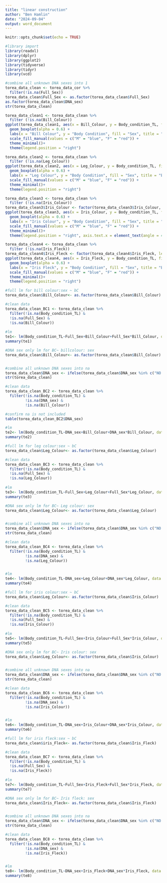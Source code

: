 ---
title: "linear construction"
author: "Ben Hamlin"
date: "2024-09-04"
output: word_document
---

```{r setup, include=FALSE}
knitr::opts_chunk$set(echo = TRUE)
```

```{r}
#library import
library(readxl)
library(dplyr)
library(ggplot2)
library(tidyverse)
library(tidyr)
library(vcd)
```


```{r}
#combine all unknown DNA sexes into 1
torea_data_clean <- torea_data_cor %>% 
  filter(!is.na(Full_Sex))
torea_data_clean$Full_Sex <- as.factor(torea_data_clean$Full_Sex)
as.factor(torea_data_clean$DNA_sex)
str(torea_data_clean)
```

```{r}
torea_data_clean1 <- torea_data_clean %>%
  filter (!is.na(Bill_Colour))
ggplot(torea_data_clean1, aes(x = Bill_Colour, y = Body_condition_TL, fill = Full_Sex)) +
  geom_boxplot(alpha = 0.6) +
  labs(x = "Bill Colour", y = "Body Condition", fill = "Sex", title = "Body Condition by Bill Colour and Sex") +
  scale_fill_manual(values = c("M" = "blue", "F" = "red")) +
  theme_minimal()+
  theme(legend.position = "right")

torea_data_clean2 <- torea_data_clean %>%
  filter (!is.na(Leg_Colour))
ggplot(torea_data_clean2, aes(x = Leg_Colour, y = Body_condition_TL, fill = Full_Sex)) +
  geom_boxplot(alpha = 0.6) +
  labs(x = "Leg Colour", y = "Body Condition", fill = "Sex", title = "Body Condition by Leg Colour and Sex") +
  scale_fill_manual(values = c("M" = "blue", "F" = "red")) +
  theme_minimal()+
  theme(legend.position = "right")

torea_data_clean3 <- torea_data_clean %>%
  filter (!is.na(Iris_Colour))
torea_data_clean3$Iris_Colour <- factor(torea_data_clean3$Iris_Colour, levels = c("Brown-orange", "Red-orange", "Red", "Bright red scarlet", "Scarlet"))
ggplot(torea_data_clean3, aes(x = Iris_Colour, y = Body_condition_TL, fill = Full_Sex)) +
  geom_boxplot(alpha = 0.6) +
  labs(x = "Iris Colour", y = "Body Condition", fill = "Sex", title = "Body Condition by iris Colour and Sex") +
  scale_fill_manual(values = c("M" = "blue", "F" = "red")) +
  theme_minimal()+
  theme(legend.position = "right", axis.text.x = element_text(angle = 45, hjust = 1))

torea_data_clean4 <- torea_data_clean %>%
  filter (!is.na(Iris_Fleck))
torea_data_clean4$Iris_Fleck <- factor(torea_data_clean4$Iris_Fleck, levels = c("None", "Slight", "Fleck"))
ggplot(torea_data_clean4, aes(x = Iris_Fleck, y = Body_condition_TL, fill = Full_Sex)) +
  geom_boxplot(alpha = 0.6) +
  labs(x = "Iris Fleck", y = "Body Condition", fill = "Sex", title = "Body Condition by Iris Colour and Sex") +
  scale_fill_manual(values = c("M" = "blue", "F" = "red")) +
  theme_minimal()+
  theme(legend.position = "right")


```


```{r}
#full lm for bill colour:sex ~ bC
torea_data_clean$Bill_Colour<- as.factor(torea_data_clean$Bill_Colour)

#clean data
torea_data_clean_BC1 <- torea_data_clean %>%
  filter(!is.na(Body_condition_TL) &
  !is.na(Full_Sex) &
  !is.na(Bill_Colour))
 
#lm
te1<- lm(Body_condition_TL~Full_Sex+Bill_Colour+Full_Sex*Bill_Colour, data = torea_data_clean_BC1)
summary(te1)
```

```{r}
#DNA sex only lm for BC~ billcolour: sex
torea_data_clean$Bill_Colour<- as.factor(torea_data_clean$Bill_Colour)


#combine all unknown DNA sexes into na
torea_data_clean$DNA_sex <- ifelse(torea_data_clean$DNA_sex %in% c("NO SAMPLE", "X"), NA, torea_data_clean$DNA_sex)
str(torea_data_clean)

#clean data
torea_data_clean_BC2 <- torea_data_clean %>%
  filter(!is.na(Body_condition_TL) &
         !is.na(DNA_sex) &
         !is.na(Bill_Colour))

#confirm na is not included 
table(torea_data_clean_BC2$DNA_sex)

#lm
te2<- lm(Body_condition_TL~DNA_sex+Bill_Colour+DNA_sex*Bill_Colour, data = torea_data_clean_BC2)
summary(te2)
```

```{r}
#full lm for leg colour:sex ~ bC
torea_data_clean$Leg_Colour<- as.factor(torea_data_clean$Leg_Colour)

#clean data
torea_data_clean_BC3 <- torea_data_clean %>%
  filter(!is.na(Body_condition_TL) &
  !is.na(Full_Sex) &
  !is.na(Leg_Colour))
 
#lm
te3<- lm(Body_condition_TL~Full_Sex+Leg_Colour+Full_Sex*Leg_Colour, data = torea_data_clean_BC3)
summary(te3)
```

```{r}
#DNA sex only lm for BC~ Leg colour: sex
torea_data_clean$Leg_Colour<- as.factor(torea_data_clean$Leg_Colour)


#combine all unknown DNA sexes into na
torea_data_clean$DNA_sex <- ifelse(torea_data_clean$DNA_sex %in% c("NO SAMPLE", "X"), NA, torea_data_clean$DNA_sex)
str(torea_data_clean)

#clean data
torea_data_clean_BC4 <- torea_data_clean %>%
  filter(!is.na(Body_condition_TL) &
         !is.na(DNA_sex) &
         !is.na(Leg_Colour))


#lm
te4<- lm(Body_condition_TL~DNA_sex+Leg_Colour+DNA_sex*Leg_Colour, data = torea_data_clean_BC4)
summary(te4)
```

```{r}
#full lm for iris colour:sex ~ bC
torea_data_clean$Leg_Colour<- as.factor(torea_data_clean$Iris_Colour)

#clean data
torea_data_clean_BC5 <- torea_data_clean %>%
  filter(!is.na(Body_condition_TL) &
  !is.na(Full_Sex) &
  !is.na(Iris_Colour))
 
#lm
te5<- lm(Body_condition_TL~Full_Sex+Iris_Colour+Full_Sex*Iris_Colour, data = torea_data_clean_BC5)
summary(te5)
```

```{r}
#DNA sex only lm for BC~ Iris colour: sex
torea_data_clean$Leg_Colour<- as.factor(torea_data_clean$Iris_Colour)


#combine all unknown DNA sexes into na
torea_data_clean$DNA_sex <- ifelse(torea_data_clean$DNA_sex %in% c("NO SAMPLE", "X"), NA, torea_data_clean$DNA_sex)
str(torea_data_clean)

#clean data
torea_data_clean_BC6 <- torea_data_clean %>%
  filter(!is.na(Body_condition_TL) &
         !is.na(DNA_sex) &
         !is.na(Iris_Colour))


#lm
te6<- lm(Body_condition_TL~DNA_sex+Iris_Colour+DNA_sex*Iris_Colour, data = torea_data_clean_BC6)
summary(te6)
```

```{r}
#full lm for iris fleck:sex ~ bC
torea_data_clean$iris_Fleck<- as.factor(torea_data_clean$Iris_Fleck)

#clean data
torea_data_clean_BC7 <- torea_data_clean %>%
  filter(!is.na(Body_condition_TL) &
  !is.na(Full_Sex) &
  !is.na(Iris_Fleck))
 
#lm
te7<- lm(Body_condition_TL~Full_Sex+Iris_Fleck+Full_Sex*Iris_Fleck, data = torea_data_clean_BC7)
summary(te7)
```

```{r}
#DNA sex only lm for BC~ Iris fleck: sex
torea_data_clean$Iris_Fleck<- as.factor(torea_data_clean$Iris_Fleck)


#combine all unknown DNA sexes into na
torea_data_clean$DNA_sex <- ifelse(torea_data_clean$DNA_sex %in% c("NO SAMPLE", "X"), NA, torea_data_clean$DNA_sex)
str(torea_data_clean)

#clean data
torea_data_clean_BC8 <- torea_data_clean %>%
  filter(!is.na(Body_condition_TL) &
         !is.na(DNA_sex) &
         !is.na(Iris_Fleck))


#lm
te8<- lm(Body_condition_TL~DNA_sex+Iris_Fleck+DNA_sex*Iris_Fleck, data = torea_data_clean_BC8)
summary(te8)
```